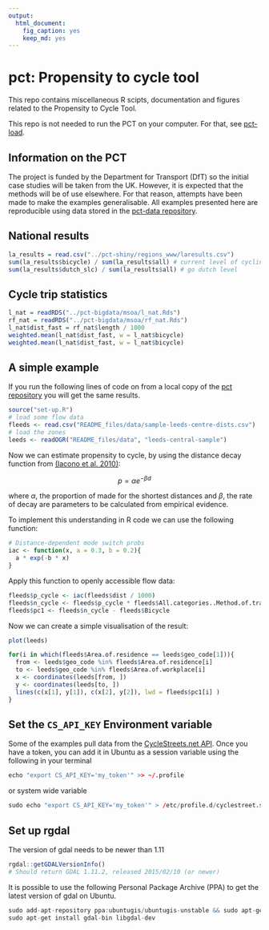 ```yaml
---
output:
  html_document:
    fig_caption: yes
    keep_md: yes
---
```

# pct: Propensity to cycle tool

This repo contains miscellaneous R scipts, documentation and figures related to the Propensity to Cycle Tool.

This repo is not needed to run the PCT on your computer. For that, see [pct-load](https://github.com/npct/pct-load).


## Information on the PCT

The project is funded by the Department for Transport (DfT) so the initial
case studies will be taken from the UK. However, it is expected that the 
methods will be of use elsewhere. For that reason, attempts have been made
to make the examples generalisable. All examples presented here
are reproducible using data stored in the [pct-data repository](https://github.com/npct/pct-data/).

## National results

```r
la_results = read.csv("../pct-shiny/regions_www/laresults.csv")
sum(la_results$bicycle) / sum(la_results$all) # current level of cycling
sum(la_results$dutch_slc) / sum(la_results$all) # go dutch level
```

## Cycle trip statistics

```r
l_nat = readRDS("../pct-bigdata/msoa/l_nat.Rds")
rf_nat = readRDS("../pct-bigdata/msoa/rf_nat.Rds")
l_nat$dist_fast = rf_nat$length / 1000
weighted.mean(l_nat$dist_fast, w = l_nat$bicycle)
weighted.mean(l_nat$dist_fast, w = l_nat$bicycle)
```



## A simple example

If you run the following lines of code on from a local copy of the [pct repository](https://github.com/npct/pct) you will get the same results.

```r
source("set-up.R")
# load some flow data
fleeds <- read.csv("README_files/data/sample-leeds-centre-dists.csv")
# load the zones
leeds <- readOGR("README_files/data", "leeds-central-sample")
```

Now we can estimate propensity to cycle, by using the distance
decay function from [(Iacono et al. 2010)](http://linkinghub.elsevier.com/retrieve/pii/S0966692309000210):

$$
 p = \alpha e^{- \beta d}
$$

where $\alpha$, the proportion of made for the shortest distances
and $\beta$, the rate of decay
are parameters to be calculated from empirical evidence. 

To implement this understanding in R code we can use the following function:

```r
# Distance-dependent mode switch probs
iac <- function(x, a = 0.3, b = 0.2){
  a * exp(-b * x)
}
```

Apply this function to openly accessible flow data:

```r
fleeds$p_cycle <- iac(fleeds$dist / 1000)
fleeds$n_cycle <- fleeds$p_cycle * fleeds$All.categories..Method.of.travel.to.work
fleeds$pc1 <- fleeds$n_cycle - fleeds$Bicycle
```

Now we can create a simple visualisation of the result:

```r
plot(leeds)

for(i in which(fleeds$Area.of.residence == leeds$geo_code[1])){
  from <- leeds$geo_code %in% fleeds$Area.of.residence[i]
  to <- leeds$geo_code %in% fleeds$Area.of.workplace[i]
  x <- coordinates(leeds[from, ])
  y <- coordinates(leeds[to, ])
  lines(c(x[1], y[1]), c(x[2], y[2]), lwd = fleeds$pc1[i] )
}
```

## Set the `CS_API_KEY` Environment variable

Some of the examples pull data from the
[CycleStreets.net API](http://www.cyclestreets.net/api/).
Once you have a token, you can add it in Ubuntu as
a session variable using the following in your terminal

```r
echo "export CS_API_KEY='my_token'" >> ~/.profile
```

or system wide variable

```r
sudo echo "export CS_API_KEY='my_token'" > /etc/profile.d/cyclestreet.sh
```

## Set up rgdal

The version of gdal needs to be newer than 1.11
```r
rgdal::getGDALVersionInfo()
# Should return GDAL 1.11.2, released 2015/02/10 (or newer)

```

It is possible to use the following Personal Package Archive (PPA) to get the latest version of gdal on Ubuntu.

```r
sudo add-apt-repository ppa:ubuntugis/ubuntugis-unstable && sudo apt-get update
sudo apt-get install gdal-bin libgdal-dev
```
